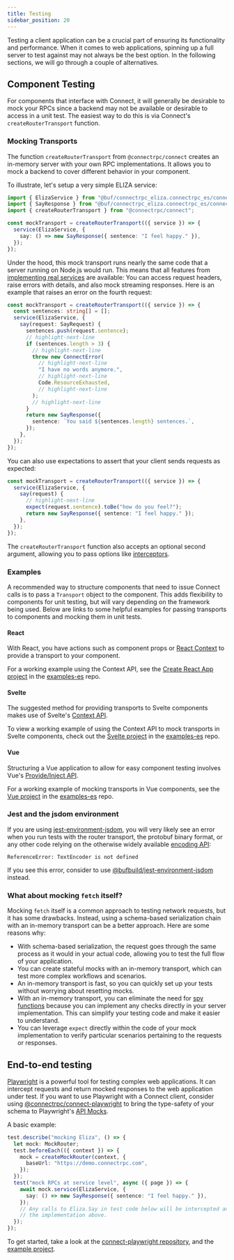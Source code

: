 ```yaml
---
title: Testing
sidebar_position: 20
---
```


Testing a client application can be a crucial part of ensuring its functionality
and performance. When it comes to web applications, spinning up a full server
to test against may not always be the best option. In the following sections, we
will go through a couple of alternatives.

## Component Testing

For components that interface with Connect, it will generally be desirable to mock your RPCs since a backend may not be
available or desirable to access in a unit test. The easiest way to do this is via Connect's `createRouterTransport`
function.

### Mocking Transports

The function `createRouterTransport` from `@connectrpc/connect` creates an in-memory
server with your own RPC implementations. It allows you to mock a backend to cover different behavior in your component.

To illustrate, let's setup a very simple ELIZA service:

```ts
import { ElizaService } from "@buf/connectrpc_eliza.connectrpc_es/connectrpc/eliza/v1/eliza_connect";
import { SayResponse } from "@buf/connectrpc_eliza.connectrpc_es/connectrpc/eliza/v1/eliza_pb";
import { createRouterTransport } from "@connectrpc/connect";

const mockTransport = createRouterTransport(({ service }) => {
  service(ElizaService, {
    say: () => new SayResponse({ sentence: "I feel happy." }),
  });
});
```

Under the hood, this mock transport runs nearly the same code that a server running on
Node.js would run. This means that all features from [implementing real services](../node/implementing-services.md)
are available: You can access request headers, raise errors with details, and also
mock streaming responses. Here is an example that raises an error on the fourth
request:

```ts
const mockTransport = createRouterTransport(({ service }) => {
  const sentences: string[] = [];
  service(ElizaService, {
    say(request: SayRequest) {
      sentences.push(request.sentence);
      // highlight-next-line
      if (sentences.length > 3) {
        // highlight-next-line
        throw new ConnectError(
          // highlight-next-line
          "I have no words anymore.",
          // highlight-next-line
          Code.ResourceExhausted,
          // highlight-next-line
        );
        // highlight-next-line
      }
      return new SayResponse({
        sentence: `You said ${sentences.length} sentences.`,
      });
    },
  });
});
```

You can also use expectations to assert that your client sends requests as expected:

```ts
const mockTransport = createRouterTransport(({ service }) => {
  service(ElizaService, {
    say(request) {
      // highlight-next-line
      expect(request.sentence).toBe("how do you feel?");
      return new SayResponse({ sentence: "I feel happy." });
    },
  });
});
```

The `createRouterTransport` function also accepts an optional second argument, allowing you
to pass options like [interceptors](./interceptors.mdx).

### Examples

A recommended way to structure components that need to issue Connect calls is to pass a
`Transport` object to the component. This adds flexibility to components for unit testing, but will vary
depending on the framework being used. Below are links to some helpful examples for passing transports to components
and mocking them in unit tests.

#### React

With React, you have actions such as component props or [React Context](https://react.dev/learn/passing-data-deeply-with-context)
to provide a transport to your component.

For a working example using the Context API, see the
[Create React App project](https://github.com/connectrpc/examples-es/tree/main/react/cra) in the
[examples-es](https://github.com/connectrpc/examples-es) repo.

#### Svelte

The suggested method for providing transports to Svelte components makes use of Svelte's
[Context API](https://learn.svelte.dev/tutorial/context-api).

To view a working example of using the Context API to mock transports in Svelte components, check out the
[Svelte project](https://github.com/connectrpc/examples-es/tree/main/svelte) in the
[examples-es](https://github.com/connectrpc/examples-es) repo.

#### Vue

Structuring a Vue application to allow for easy component testing involves Vue's [Provide/Inject API](https://vuejs.org/guide/components/provide-inject.html).

For a working example of mocking transports in Vue components, see the
[Vue project](https://github.com/connectrpc/examples-es/tree/main/vue) in the
[examples-es](https://github.com/connectrpc/examples-es) repo.

### Jest and the jsdom environment

If you are using [jest-environment-jsdom](https://www.npmjs.com/package/jest-environment-jsdom),
you will very likely see an error when you run tests with the router transport,
the protobuf binary format, or any other code relying on the otherwise widely
available [encoding API](https://developer.mozilla.org/en-US/docs/Web/API/Encoding_API):

```
ReferenceError: TextEncoder is not defined
```

If you see this error, consider to use [@bufbuild/jest-environment-jsdom](https://www.npmjs.com/package/@bufbuild/jest-environment-jsdom)
instead.

### What about mocking `fetch` itself?

Mocking `fetch` itself is a common approach to testing network requests, but it has some drawbacks. Instead, using a schema-based serialization chain with an in-memory transport can be a better approach. Here are some reasons why:

- With schema-based serialization, the request goes through the same process as it would in your actual code, allowing you to test the full flow of your application.
- You can create stateful mocks with an in-memory transport, which can test more complex workflows and scenarios.
- An in-memory transport is fast, so you can quickly set up your tests without worrying about resetting mocks.
- With an in-memory transport, you can eliminate the need for [spy functions](https://jestjs.io/docs/jest-object#jestspyonobject-methodname) because you can implement any checks directly in your server implementation. This can simplify your testing code and make it easier to understand.
- You can leverage `expect` directly within the code of your mock implementation to verify particular scenarios pertaining to the requests or responses.

## End-to-end testing

[Playwright](https://playwright.dev/) is a powerful tool for testing complex web
applications. It can intercept requests and return mocked responses to the web
application under test. If you want to use Playwright with a Connect client, consider using
[@connectrpc/connect-playwright](https://www.npmjs.com/package/@connectrpc/connect-playwright)
to bring the type-safety of your schema to Playwright's [API Mocks](https://playwright.dev/docs/mock).

A basic example:

```ts
test.describe("mocking Eliza", () => {
  let mock: MockRouter;
  test.beforeEach(({ context }) => {
    mock = createMockRouter(context, {
      baseUrl: "https://demo.connectrpc.com",
    });
  });
  test("mock RPCs at service level", async ({ page }) => {
    await mock.service(ElizaService, {
      say: () => new SayResponse({ sentence: "I feel happy." }),
    });
    // Any calls to Eliza.Say in test code below will be intercepted and invoke
    // the implementation above.
  });
});
```

To get started, take a look at the [connect-playwright repository](https://github.com/connectrpc/connect-playwright-es),
and the [example project](https://github.com/connectrpc/connect-playwright-es/tree/main/packages/connect-playwright-example).
